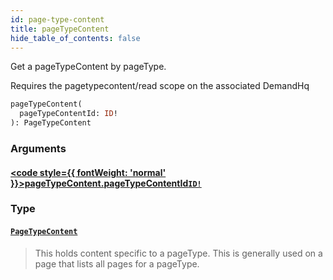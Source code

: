 ```yaml
---
id: page-type-content
title: pageTypeContent
hide_table_of_contents: false
---
```








Get a pageTypeContent by pageType.
                
Requires the pagetypecontent/read scope on the associated DemandHq

```graphql
pageTypeContent(
  pageTypeContentId: ID!
): PageTypeContent
```


### Arguments

#### [<code style={{ fontWeight: 'normal' }}>pageTypeContent.<b>pageTypeContentId</b></code>](#)<Bullet />[`ID!`](/demand/api/graphql-admin/reference/scalars/id) <Badge class="secondary" text="non-null"/> <Badge class="secondary" text="scalar"/>
> 
> 

### Type

#### [`PageTypeContent`](/demand/api/graphql-admin/reference/objects/page-type-content) <Badge class="secondary" text="object"/>
> This holds content specific to a pageType. This is generally used on a page that lists all pages for a pageType.
> 





